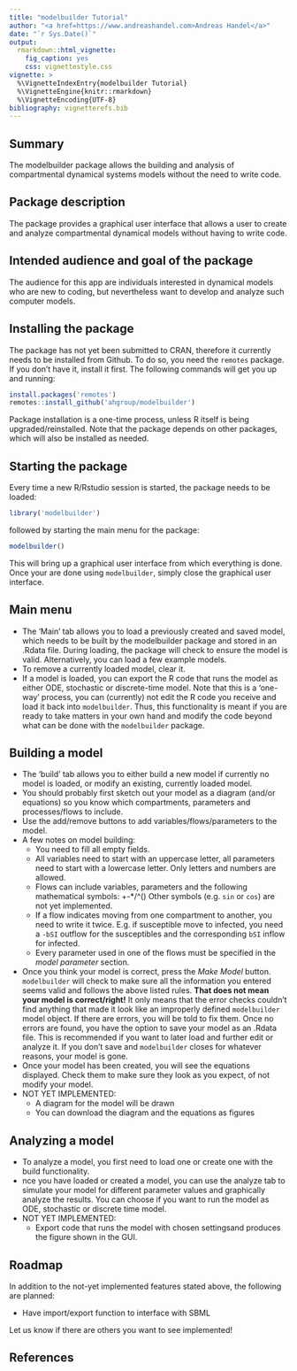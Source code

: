 ```yaml
---
title: "modelbuilder Tutorial"
author: "<a href=https://www.andreashandel.com>Andreas Handel</a>"
date: "`r Sys.Date()`"
output:
  rmarkdown::html_vignette:
    fig_caption: yes
    css: vignettestyle.css
vignette: >
  %\VignetteIndexEntry{modelbuilder Tutorial}
  %\VignetteEngine{knitr::rmarkdown}
  %\VignetteEncoding{UTF-8}
bibliography: vignetterefs.bib
---
```



## Summary
The modelbuilder package allows the building and analysis of compartmental dynamical systems models without the need to write code.


## Package description

The package provides a graphical user interface that allows a user to create and analyze compartmental dynamical models without having to write code. 


## Intended audience and goal of the package

The audience for this app are individuals interested in dynamical models who are new to coding, but nevertheless want to develop and analyze such computer models. 


## Installing the package 

The package has not yet been submitted to CRAN, therefore it currently needs to be installed from Github. To do so, you need the `remotes` package. If you don't have it, install it first. The following commands will get you up and running:

```r
install.packages('remotes')
remotes::install_github('ahgroup/modelbuilder')
```

Package installation is a one-time process, unless R itself is being upgraded/reinstalled. Note that the package depends on other packages, which will also be installed as needed.



## Starting the package

Every time a new R/Rstudio session is started, the package needs to be loaded: 
```r
library('modelbuilder')
```
followed by starting the main menu for the package:
```r
modelbuilder()
```

This will bring up a graphical user interface from which everything is done. Once your are done using `modelbuilder`, simply close the graphical user interface.


## Main menu

* The 'Main' tab allows you to load a previously created and saved model, which needs to be built by the modelbuilder package and stored in an .Rdata file. During loading, the package will check to ensure the model is valid. Alternatively, you can load a few example models. 
* To remove a currently loaded model, clear it. 
* If a model is loaded, you can export the R code that runs the model as either ODE, stochastic or discrete-time model. Note that this is a 'one-way' process, you can (currently) not edit the R code you receive and load it back into `modelbuilder`. Thus, this functionality is meant if you are ready to take matters in your own hand and modify the code beyond what can be done with the `modelbuilder` package.

## Building a model

* The 'build' tab allows you to either build a new model if currently no model is loaded, or modify an existing, currently loaded model. 
* You should probably first sketch out your model as a diagram (and/or equations) so you know which compartments, parameters and processes/flows to include.
* Use the add/remove buttons to add variables/flows/parameters to the model. 
* A few notes on model building: 
    - You need to fill all empty fields.
    - All variables need to start with an uppercase letter, all parameters need to start with a lowercase letter. Only letters and numbers are allowed. 
    - Flows can include variables, parameters and the following mathematical symbols: +-*/^() Other symbols (e.g. `sin` or `cos`) are not yet implemented.
    - If a flow indicates moving from one compartment to another, you need to write it twice. E.g. if susceptible move to infected, you need a `-bSI` outflow for the susceptibles and the corresponding `bSI` inflow for infected.
    - Every parameter used in one of the flows must be specified in the _model parameter_ section.

* Once you think your model is correct, press the _Make Model_ button. `modelbuilder` will check to make sure all the information you entered seems valid and follows the above listed rules. **That does not mean your model is correct/right!** It only means that the error checks couldn't find anything that made it look like an improperly defined `modelbuilder` model object. If there are errors, you will be told to fix them. Once no errors are found, you have the option to save your model as an .Rdata file. This is recommended if you want to later load and further edit or analyze it. If you don't save and `modelbuilder` closes for whatever reasons, your model is gone.
* Once your model has been created, you will see the equations displayed. Check them to make sure they look as you expect, of not modify your model. 
* NOT YET IMPLEMENTED:
  - A diagram for the model will be drawn
  - You can download the diagram and the equations as figures


## Analyzing a model

* To analyze a model, you first need to load one or create one with the build functionality. 
* nce you have loaded or created a model, you can use the analyze tab to simulate your model for different parameter values and graphically analyze the results. You can choose if you want to run the model as ODE, stochastic or discrete time model.
* NOT YET IMPLEMENTED:
  - Export code that runs the model with chosen settingsand produces the figure shown in the GUI.



## Roadmap

In addition to the not-yet implemented features stated above, the following are planned:

- Have import/export function to interface with SBML

Let us know if there are others you want to see implemented!


## References
